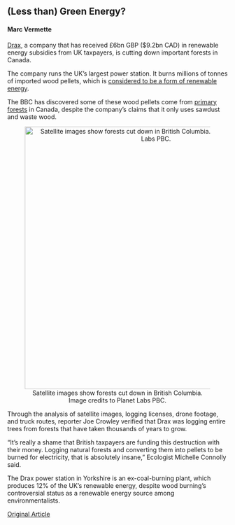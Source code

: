 ## (Less than) Green Energy?

#### Marc Vermette


[Drax](https://www.drax.com/about-us/), a company that has received £6bn GBP ($9.2bn CAD) in renewable energy subsidies from UK taxpayers, is cutting down important forests in Canada.

The company runs the UK’s largest power station. It burns millions of tonnes of imported wood pellets, which is [considered to be a form of renewable energy](https://www.theguardian.com/environment/2022/aug/11/burning-imported-wood-in-drax-power-plant-doesnt-make-sense-says-kwarteng).

The BBC has discovered some of these wood pellets come from [primary forests](https://www2.gov.bc.ca/gov/content/industry/forestry/managing-our-forest-resources/old-growth-forests) in Canada, despite the company's claims that it only uses sawdust and waste wood.

<center>
![Satellite images show forests cut down in British Columbia. Image credits to Planet Labs PBC.](https://ichef.bbci.co.uk/news/976/cpsprodpb/1D4D/production/_126910570_a0126a99-8923-4ede-ac13-586377992286.jpg.webp){width=600px}
</center>

Through the analysis of satellite images, logging licenses, drone footage, and truck routes, reporter Joe Crowley verified that Drax was logging entire trees from forests that have taken thousands of years to grow.

"It's really a shame that British taxpayers are funding this destruction with their money. Logging natural forests and converting them into pellets to be burned for electricity, that is absolutely insane," Ecologist Michelle Connolly said.

The Drax power station in Yorkshire is an ex-coal-burning plant, which produces 12% of the UK's renewable energy, despite wood burning’s controversial status as a renewable energy source among environmentalists.

[Original Article](https://www.bbc.com/news/science-environment-63089348)